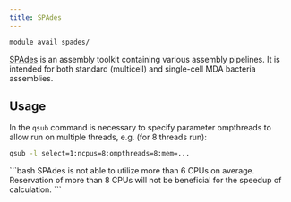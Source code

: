 ```yaml
---
title: SPAdes
---
```

```bash
module avail spades/
```

[SPAdes](https://ablab.github.io/spades/) is an assembly toolkit containing various assembly pipelines. It is intended for both standard (multicell) and single-cell MDA bacteria assemblies. 

## Usage

In the `qsub` command is necessary to specify parameter ompthreads to allow run on multiple threads, e.g. (for 8 threads run):

```bash
qsub -l select=1:ncpus=8:ompthreads=8:mem=...
```

<Callout  type="info" title="Tip" icon="💡">
```bash
SPAdes is not able to utilize more than 6 CPUs on average. Reservation of more than 8 CPUs will not be beneficial for the speedup of calculation.    
```
</Callout>

